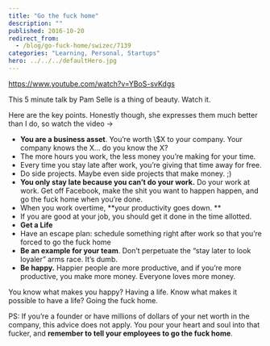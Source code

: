 ```yaml
---
title: "Go the fuck home"
description: ""
published: 2016-10-20
redirect_from:
  - /blog/go-fuck-home/swizec/7139
categories: "Learning, Personal, Startups"
hero: ../../../defaultHero.jpg
---
```


https://www.youtube.com/watch?v=YBoS-svKdgs

This 5 minute talk by Pam Selle is a thing of beauty. Watch it.

Here are the key points. Honestly though, she expresses them much better than I do, so watch the video →

- **You are a business asset**. You’re worth \\\$X to your company. Your company knows the X… do you know the X?
- The more hours you work, the less money you’re making for your time.
- Every time you stay late after work, you’re giving that time away for free.
- Do side projects. Maybe even side projects that make money. ;)
- **You only stay late because you can’t do your work.** Do your work at work. Get off Facebook, make the shit you want to happen happen, and go the fuck home when you’re done.
- When you work overtime, \*\*your productivity goes down. \*\*
- If you are good at your job, you should get it done in the time allotted.
- **Get a Life**
- Have an escape plan: schedule something right after work so that you’re forced to go the fuck home
- **Be an example for your team**. Don’t perpetuate the “stay later to look loyaler” arms race. It’s dumb.
- **Be happy.** Happier people are more productive, and if you’re more productive, you make more money. Everyone loves more money.

You know what makes you happy? Having a life. Know what makes it possible to have a life? Going the fuck home.

PS: If you’re a founder or have millions of dollars of your net worth in the company, this advice does not apply. You pour your heart and soul into that fucker, and **remember to tell your employees to go the fuck home**.

